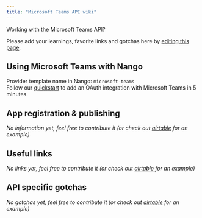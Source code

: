 ```yaml
---
title: "Microsoft Teams API wiki"
---
```


Working with the Microsoft Teams API?

Please add your learnings, favorite links and gotchas here by [editing this page](https://github.com/nangohq/nango/tree/master/docs/docs/providers/microsoft-teams.md).

## Using Microsoft Teams with Nango[](#using-microsoft-teams-with-nango "Direct link to Using Microsoft Teams with Nango")

Provider template name in Nango: `microsoft-teams`  
Follow our [quickstart](/quickstart) to add an OAuth integration with Microsoft Teams in 5 minutes.

## App registration & publishing[](#app-registration--publishing "Direct link to App registration & publishing")

_No information yet, feel free to contribute it (or check out [airtable](/providers/airtable) for an example)_

## Useful links[](#useful-links "Direct link to Useful links")

_No links yet, feel free to contribute it (or check out [airtable](/providers/airtable) for an example)_

## API specific gotchas[](#api-specific-gotchas "Direct link to API specific gotchas")

_No gotchas yet, feel free to contribute it (or check out [airtable](/providers/airtable) for an example)_